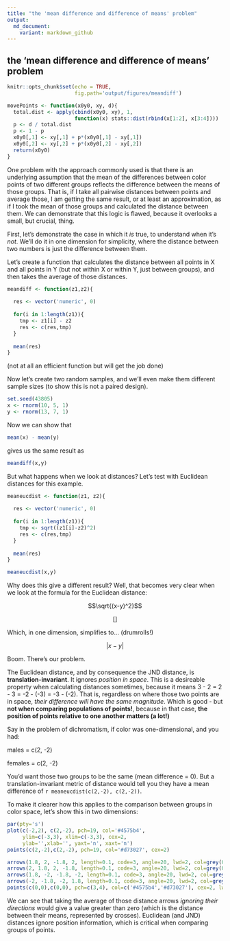 ```yaml
---
title: "the 'mean difference and difference of means' problem"
output:
  md_document:
    variant: markdown_github
---
```


## the 'mean difference and difference of means' problem

```r
knitr::opts_chunk$set(echo = TRUE,
                      fig.path='output/figures/meandiff')

movePoints <- function(x0y0, xy, d){
  total.dist <- apply(cbind(x0y0, xy), 1,
                      function(x) stats::dist(rbind(x[1:2], x[3:4])))
  p <- d / total.dist
  p <- 1 - p
  x0y0[,1] <- xy[,1] + p*(x0y0[,1] - xy[,1])
  x0y0[,2] <- xy[,2] + p*(x0y0[,2] - xy[,2])
  return(x0y0)
}


```

One problem with the approach commonly used is that there is an underlying assumption that the mean of the differences between color points of two different groups reflects the difference between the means of those groups. That is, if I take all pairwise distances between points and average those, I am getting the same result, or at least an approximation, as if I took the mean of those groups and calculated the distance between them. We can demonstrate that this logic is flawed, because it overlooks a small, but crucial, thing.

First, let's demonstrate the case in which it _is_ true, to understand when it's _not_. We'll do it in one dimension for simplicity, where the distance between two numbers is just the difference between them.

Let's create a function that calculates the distance between all points in X and all points in Y (but not within X or within Y, just between groups), and then takes the average of those distances.

```r
meandiff <- function(z1,z2){
  
  res <- vector('numeric', 0)
  
  for(i in 1:length(z1)){
    tmp <- z1[i] - z2
    res <- c(res,tmp)
  }
  
  mean(res)
}
```

(not at all an efficient function but will get the job done)

Now let's create two random samples, and we'll even make them different sample sizes (to show this is not a paired design).

```r
set.seed(43805)
x <- rnorm(10, 5, 1)
y <- rnorm(13, 7, 1)
```

Now we can show that

```r
mean(x) - mean(y)
```

gives us the same result as

```r
meandiff(x,y)
```

But what happens when we look at distances? Let's test with Euclidean distances for this example.

```r
meaneucdist <- function(z1, z2){
    
  res <- vector('numeric', 0)
  
  for(i in 1:length(z1)){
    tmp <- sqrt((z1[i]-z2)^2)
    res <- c(res,tmp)
  }
  
  mean(res)
}

meaneucdist(x,y)
```

Why does this give a different result? Well, that becomes very clear when we look at the formula for the Euclidean distance:

$$\sqrt{(x-y)^2}$$

<p><span class="math display">\[\sqrt{(x-y)^2}\]</span></p>

Which, in one dimension, simplifies to... (drumrolls!)

$$|x - y|$$

Boom. There's our problem. 

The Euclidean distance, and by consequence the JND distance, is **translation-invariant**. It ignores _position in space_. This is a desireable property when calculating distances sometimes, because it means 3 - 2 = 2 - 3 = -2 - (-3) = -3 - (-2). That is, regardless on where those two points are in space, _their difference will have the same magnitude_. Which is good - but **not when comparing populations of points!**, because in that case, **the position of points relative to one another matters (a lot!)** 


Say in the problem of dichromatism, if color was one-dimensional, and you had:

males = c(2, -2)

females = c(2, -2)

You'd want those two groups to be the same (mean difference = 0). But a translation-invariant metric of distance would tell you they have a mean difference of `r meaneucdist(c(2,-2), c(2,-2))`.

To make it clearer how this applies to the comparison between groups in color space, let's show this in two dimensions:
```r
par(pty='s')
plot(c(-2,2), c(2,-2), pch=19, col='#4575b4', 
     ylim=c(-3,3), xlim=c(-3,3), cex=2,
     ylab='',xlab='', yaxt='n', xaxt='n')
points(c(2,-2),c(2,-2), pch=19, col='#d73027', cex=2)

arrows(1.8, 2, -1.8, 2, length=0.1, code=3, angle=20, lwd=2, col=grey(0,0.8))
arrows(2, 1.8, 2, -1.8, length=0.1, code=3, angle=20, lwd=2, col=grey(0,0.8))
arrows(1.8, -2, -1.8, -2, length=0.1, code=3, angle=20, lwd=2, col=grey(0,0.8))
arrows(-2, -1.8, -2, 1.8, length=0.1, code=3, angle=20, lwd=2, col=grey(0,0.8))
points(c(0,0),c(0,0), pch=c(3,4), col=c('#4575b4','#d73027'), cex=2, lwd=2)
```
We can see that taking the average of those distance arrows *ignoring their directions* would give a value greater than zero (which is the distance between their means, represented by crosses). Euclidean (and JND) distances ignore position information, which is critical when comparing groups of points.